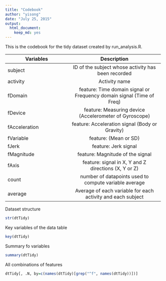 ```yaml
---
title: "Codebook"
author: "yisong"
date: "July 25, 2015"
output: 
  html_document: 
    keep_md: yes
---
```


This is the codebook for the tidy dataset created by run_analysis.R.

| Variables | Description |
| --------- |:-----------:|
| subject | ID of the subject whose activity has been recorded |
| activity | Activity name |
| fDomain | feature: Time domain signal or Frequency domain signal (Time of Freq) |
| fDevice | feature: Measuring device (Accelerometer of Gyroscope) |
| fAcceleration | feature: Acceleration signal (Body or Gravity) |
| fVariable | feature: (Mean or SD) |
| fJerk | feature: Jerk signal |
| fMagnitude | feature: Magnitude of the signal |
| fAxis | feature: signal in X, Y and Z directions (X, Y or Z) |
| count | number of datapoints used to compute variable average |
| average | Average of each variable for each activity and each subject |

Dataset structure
```r
str(dtTidy)
```

Key variables of the data table
```r
key(dtTidy)
```

Summary fo variables
```r
summary(dtTidy)
```

All combinations of features
```r
dtTidy[, .N, by=c(names(dtTidy)[grep("^f", names(dtTidy))])]
```



